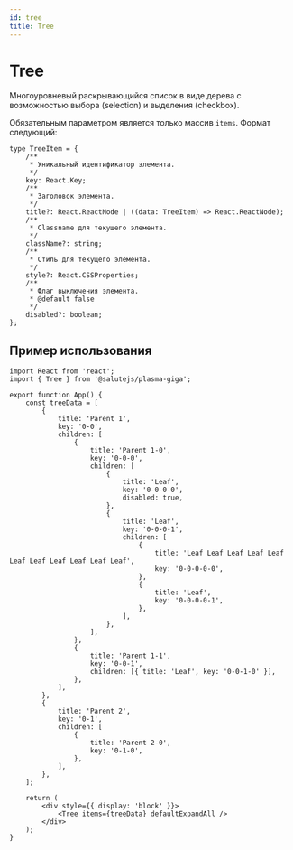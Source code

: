 ```yaml
---
id: tree
title: Tree
---
```



# Tree
Многоуровневый раскрывающийся список в виде дерева с возможностью выбора (selection) и выделения (checkbox).

<PropsTable name="Tree" />

Обязательным параметром является только массив `items`. Формат следующий:

```tsx
type TreeItem = {
    /**
     * Уникальный идентификатор элемента.
     */
    key: React.Key;
    /**
     * Заголовок элемента.
     */
    title?: React.ReactNode | ((data: TreeItem) => React.ReactNode);
    /**
     * Classname для текущего элемента.
     */
    className?: string;
    /**
     * Стиль для текущего элемента.
     */
    style?: React.CSSProperties;
    /**
     * Флаг выключения элемента.
     * @default false
     */
    disabled?: boolean;
};
```

## Пример использования
```tsx live
import React from 'react';
import { Tree } from '@salutejs/plasma-giga';

export function App() {
    const treeData = [
        {
            title: 'Parent 1',
            key: '0-0',
            children: [
                {
                    title: 'Parent 1-0',
                    key: '0-0-0',
                    children: [
                        {
                            title: 'Leaf',
                            key: '0-0-0-0',
                            disabled: true,
                        },
                        {
                            title: 'Leaf',
                            key: '0-0-0-1',
                            children: [
                                {
                                    title: 'Leaf Leaf Leaf Leaf Leaf Leaf Leaf Leaf Leaf Leaf Leaf',
                                    key: '0-0-0-0-0',
                                },
                                {
                                    title: 'Leaf',
                                    key: '0-0-0-0-1',
                                },
                            ],
                        },
                    ],
                },
                {
                    title: 'Parent 1-1',
                    key: '0-0-1',
                    children: [{ title: 'Leaf', key: '0-0-1-0' }],
                },
            ],
        },
        {
            title: 'Parent 2',
            key: '0-1',
            children: [
                {
                    title: 'Parent 2-0',
                    key: '0-1-0',
                },
            ],
        },
    ];

    return (
        <div style={{ display: 'block' }}>
            <Tree items={treeData} defaultExpandAll />
        </div>
    );
}
```
